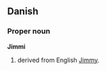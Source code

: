 ==Danish==

===Proper noun===
'''Jimmi'''

# {{given name|male||da:}} derived from English [[Jimmy]].